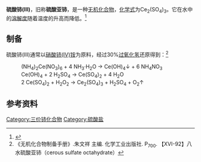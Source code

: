 {{chembox
| Watchedfields = changed
| verifiedrevid = 442345770
|   Name = 硫酸铈
|   ImageFile = Cerium sulfate.svg
|   ImageSize = 200px
|   ImageName = 硫酸铈(III)
|   IUPACName = 硫酸铈(III)
|   OtherNames = 硫酸亚铈 
| Section1 = {{Chembox Identifiers
| CASNo = 13454-94-9 
| CASNo_Ref = {{cascite|changed|??}}
| CASNo1 = 13454-94-9
| CASNo1_Ref = {{cascite|changed|??}}
|    ChemSpiderID_Ref  = {{chemspidercite|correct|chemspider}}|  ChemSpiderID  =  140394
|  PubChem  =  159674
|  EC_number  =  236-644-6, 246-392-9
|  UNII  =  0VF70O14R1
|  InChI = 1S/2Ce.3H2O4S/c;;3*1-5(2,3)4/h;;3*(H2,1,2,3,4)/q2*+3;;;/p-6
|  InChIKey  =  OZECDDHOAMNMQI-UHFFFAOYSA-H
|  SMILES  =  [O-]S(=O)(=O)[O-].[O-]S(=O)(=O)[O-].[O-]S(=O)(=O)[O-].[Ce+3].[Ce+3]
}}
| Section2 = {{Chembox Properties
|   Formula = Ce<sub>2</sub>(SO<sub>4</sub>)<sub>3</sub>
|   MolarMass = 568.42 g/mol (无水)
|   Appearance = 白色固体(无水)
|   Solubility = 10.1g(0℃)(无水)<br />9.43g(20℃)(八水)
|   Density = 2.886 g/mL at (25 °C)
|   MeltingPt = 920 °C (分解)
|   BoilingPt = 
|   pKa = 
  }}
| Section7 = {{Chembox Hazards
|   ExternalMSDS = 
|   MainHazards = 
  }}
}}

'''硫酸铈(III)'''，旧称'''硫酸亚铈'''，是一种[[无机化合物|无机化合物]]，[[化学式|化学式]]为Ce<sub>2</sub>(SO<sub>4</sub>)<sub>3</sub>。它在水中的[[溶解度|溶解度]]随着温度的升高而降低。<ref name="RegerGoode2009">{{cite book|author1=Daniel L. Reger|author2=Scott R. Goode|author3=David Warren Ball|title=Chemistry: Principles and Practice|url=http://books.google.com/books?id=OUIaM1V3ThsC&pg=PA482|accessdate=23 March 2013|date=2 January 2009|publisher=Cengage Learning|isbn=978-0-534-42012-3|pages=482–|archive-date=2014-07-03|archive-url=https://web.archive.org/web/20140703120642/http://books.google.com/books?id=OUIaM1V3ThsC&pg=PA482|dead-url=no}}</ref>

==制备==
硫酸铈(III)通常以[[硝酸铈(IV)铵|硝酸铈(IV)铵]]为原料，经过30%[[过氧化氢|过氧化氢]]还原得到：<ref>《无机化合物制备手册》.朱文祥 主编. 化学工业出版社. P<sub>700</sub>. 【XVI-92】八水硫酸亚铈（cerous sulfate octahydrate）</ref>
: (NH<sub>4</sub>)<sub>2</sub>Ce(NO<sub>3</sub>)<sub>6</sub> + 4 NH<sub>3</sub>·H<sub>2</sub>O → Ce(OH)<sub>4</sub>↓ + 6 NH<sub>4</sub>NO<sub>3</sub>
: Ce(OH)<sub>4</sub> + 2 H<sub>2</sub>SO<sub>4</sub> → Ce(SO<sub>4</sub>)<sub>2</sub> + 4 H<sub>2</sub>O
: 2 Ce(SO<sub>4</sub>)<sub>2</sub> + H<sub>2</sub>O<sub>2</sub> → Ce<sub>2</sub>(SO<sub>4</sub>)<sub>3</sub> + H<sub>2</sub>SO<sub>4</sub> + O<sub>2</sub>↑

==参考资料==
{{reflist}}

{{铈化合物}}
{{硫酸盐}}

[[Category:三价铈化合物|Category:三价铈化合物]]
[[Category:硫酸盐|Category:硫酸盐]]